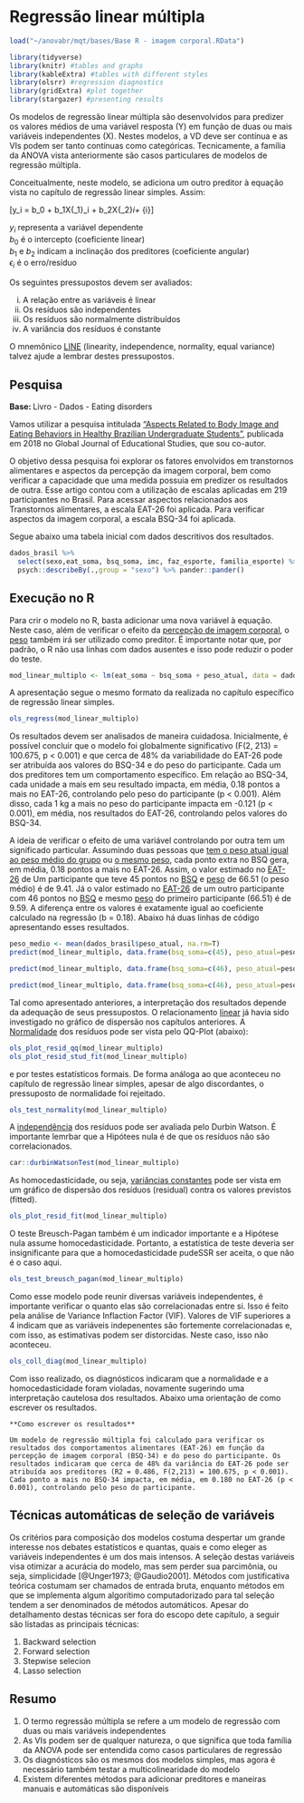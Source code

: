 # Regressão linear múltipla


```r
load("~/anovabr/mqt/bases/Base R - imagem corporal.RData")

library(tidyverse)
library(knitr) #tables and graphs
library(kableExtra) #tables with different styles
library(olsrr) #regression diagnostics
library(gridExtra) #plot together
library(stargazer) #presenting results
```

Os modelos de regressão linear múltipla são desenvolvidos para predizer os valores médios de uma variável resposta (Y) em função de duas ou mais variáveis independentes (X). Nestes modelos, a VD deve ser contínua e as VIs podem ser tanto contínuas como categóricas. Tecnicamente, a família da ANOVA vista anteriormente são casos particulares de modelos de regressão múltipla.


Conceitualmente, neste modelo, se adiciona um outro preditor à equação vista no capítulo de regressão linear simples. Assim:

\[y_i = b_0 + b_1X{_1}_i + b_2X{_2}_i+ \epsilon_{i}\]

$y_i$ representa a variável dependente  
$b_0$ é o intercepto (coeficiente linear)   
$b_1$ e $b_2$ indicam a inclinação dos preditores (coeficiente angular)  
$\epsilon_{i}$ é o erro/resíduo   


Os seguintes pressupostos devem ser avaliados:


(i) A relação entre as variáveis é linear
(ii) Os resíduos são independentes  
(ii) Os resíduos são normalmente distribuídos
(iii) A variância dos resíduos é constante

O mnemônico <u>LINE</u> (linearity, independence, normality, equal variance) talvez ajude a lembrar destes pressupostos.



## Pesquisa  

<div class="alert alert-info" role="alert">
  <strong>Base: </strong> Livro - Dados - Eating disorders
</div>  


Vamos utilizar a pesquisa intitulada ["Aspects Related to Body Image and Eating Behaviors in Healthy Brazilian Undergraduate Students"](https://www.researchgate.net/publication/323729370_Aspects_Related_to_Body_Image_and_Eating_Behaviors_in_Healthy_Brazilian_Undergraduate_Students), publicada em 2018 no Global Journal of Educational Studies, que sou co-autor.

O objetivo dessa pesquisa foi explorar os fatores envolvidos em transtornos alimentares e aspectos da percepção da imagem corporal, bem como verificar a capacidade que uma medida possuia em predizer os resultados de outra. Esse artigo contou com a utilização de escalas aplicadas em 219 participantes no Brasil. Para acessar aspectos relacionados aos Transtornos alimentares, a escala EAT-26 foi aplicada. Para verificar aspectos da imagem corporal, a escala BSQ-34 foi aplicada.  

Segue abaixo uma tabela inicial com dados descritivos dos resultados.  


```r
dados_brasil %>% 
  select(sexo,eat_soma, bsq_soma, imc, faz_esporte, familia_esporte) %>% 
  psych::describeBy(.,group = "sexo") %>% pander::pander()
```



## Execução no R  

Para crir o modelo no R, basta adicionar uma nova variável à equação. Neste caso, além de verificar o efeito da <u>percepção de imagem corporal</u>, o <u>peso</u> também irá ser utilizado como preditor. É importante notar que, por padrão, o R não usa linhas com dados ausentes e isso pode reduzir o poder do teste.


```r
mod_linear_multiplo <- lm(eat_soma ~ bsq_soma + peso_atual, data = dados_brasil)
```

A apresentação segue o mesmo formato da realizada no capítulo específico de regressão linear simples.

```r
ols_regress(mod_linear_multiplo) 
```
  
Os resultados devem ser analisados de maneira cuidadosa. Inicialmente, é possível concluir que o modelo foi globalmente significativo (F(2, 213) = 100.675, p < 0.001) e que cerca de 48% da variabilidade do EAT-26 pode ser atribuída aos valores do BSQ-34 e do peso do participante. Cada um dos preditores tem um comportamento específico. Em relação ao BSQ-34, cada unidade a mais em seu resultado impacta, em média, 0.18 pontos a mais no EAT-26, controlando pelo peso do participante (p < 0.001). Além disso, cada 1 kg a mais no peso do participante impacta em -0.121 (p < 0.001), em média, nos resultados do EAT-26, controlando pelos valores do BSQ-34.

A ideia de verificar o efeito de uma variável controlando por outra tem um significado particular. Assumindo duas pessoas que <u>tem o peso atual igual ao peso médio do grupo</u> ou <u>o mesmo peso</u>, cada ponto extra no BSQ gera, em média, 0.18 pontos a mais no EAT-26. Assim, o valor estimado no <u>EAT-26</u> de Um participante que teve 45 pontos no <u>BSQ</u> e <u>peso</u> de 66.51 (o peso médio) é de 9.41. Já o valor estimado no <u>EAT-26</u> de um outro participante com 46 pontos no <u>BSQ</u> e mesmo <u>peso</u> do primeiro participante (66.51) é de  9.59. A diferença entre os valores é exatamente igual ao coeficiente calculado na regressão (b = 0.18). Abaixo há duas linhas de código apresentando esses resultados.

```r
peso_medio <- mean(dados_brasil$peso_atual, na.rm=T)
predict(mod_linear_multiplo, data.frame(bsq_soma=c(45), peso_atual=peso_medio))
```
```r
predict(mod_linear_multiplo, data.frame(bsq_soma=c(46), peso_atual=peso_medio))
```

```r
predict(mod_linear_multiplo, data.frame(bsq_soma=c(46), peso_atual=peso_medio))-predict(mod_linear_multiplo, data.frame(bsq_soma=c(45), peso_atual=peso_medio))
```

Tal como apresentado anteriores, a interpretação dos resultados depende da adequação de seus pressupostos. O relacionamento <u>linear</u> já havia sido investigado no gráfico de dispersão nos capítulos anteriores. A <u>Normalidade</u> dos resíduos pode ser vista pelo QQ-Plot (abaixo):


```r
ols_plot_resid_qq(mod_linear_multiplo)
ols_plot_resid_stud_fit(mod_linear_multiplo)
```

e por testes estatísticos formais. De forma análoga ao que aconteceu no capítulo de regressão linear simples, apesar de algo discordantes, o pressuposto de normalidade foi rejeitado.

```r
ols_test_normality(mod_linear_multiplo)
```

A <u>independência</u> dos resíduos pode ser avaliada pelo Durbin Watson. É importante lemrbar que a Hipótees nula é de que os resíduos não são correlacionados.   

```r
car::durbinWatsonTest(mod_linear_multiplo)
```

As homocedasticidade, ou seja, <u>variâncias constantes</u> pode ser vista em um gráfico de dispersão dos resíduos (residual) contra os valores previstos (fitted).  


```r
ols_plot_resid_fit(mod_linear_multiplo)
```

O teste Breusch-Pagan também é um indicador importante e a Hipótese nula assume homocedasticidade. Portanto, a estatística de teste deveria ser insignificante para que a homocedasticidade pudeSSR ser aceita, o que não é o caso aqui.


```r
ols_test_breusch_pagan(mod_linear_multiplo)
```


Como esse modelo pode reunir diversas variáveis independentes, é importante verificar o quanto elas são correlacionadas entre si. Isso é feito pela análise de Variance Inflaction Factor (VIF). Valores de VIF superiores a 4 indicam que as variáveis indepenentes são fortemente correlacionadas e, com isso, as estimativas podem ser distorcidas. Neste caso, isso não aconteceu.

```r
ols_coll_diag(mod_linear_multiplo)
```

Com isso realizado, os diagnósticos indicaram que a normalidade e a homocedasticidade foram violadas, novamente sugerindo uma interpretação cautelosa dos resultados. Abaixo uma orientação de como escrever os resultados.


```block
**Como escrever os resultados**  

Um modelo de regressão múltipla foi calculado para verificar os resultados dos comportamentos alimentares (EAT-26) em função da percepção de imagem corporal (BSQ-34) e do peso do participante. Os resultados indicaram que cerca de 48% da variância do EAT-26 pode ser atribuída aos preditores (R2 = 0.486, F(2,213) = 100.675, p < 0.001). Cada ponto a mais no BSQ-34 impacta, em média, em 0.180 no EAT-26 (p < 0.001), controlando pelo peso do participante. 

```  


## Técnicas automáticas de seleção de variáveis  

Os critérios para composição dos modelos costuma despertar um grande interesse nos debates estatísticos e quantas, quais e como eleger as variáveis independentes é um dos mais intensos. A seleção destas variáveis visa otimizar a acurácia do modelo, mas sem perder sua parcimônia, ou seja, simplicidade [@Unger1973; @Gaudio2001]. Métodos com justificativa teórica costumam ser chamados de entrada bruta, enquanto métodos em que se implementa algum algorítimo computadorizado para tal seleção tendem a ser denominados de métodos automáticos. Apesar do detalhamento destas técnicas ser fora do escopo dete capítulo, a seguir são listadas as principais técnicas:

1. Backward selection  
2. Forward selection  
3. Stepwise selecion  
4. Lasso selection  


## Resumo  

1. O termo regressão múltipla se refere a um modelo de regressão com duas ou mais variáveis independentes   
2. As VIs podem ser de qualquer natureza, o que significa que toda família da ANOVA pode ser entendida como casos particulares de regressão   
3. Os diagnósticos são os mesmos dos modelos simples, mas agora é necessário também testar a multicolinearidade do modelo  
4. Existem diferentes métodos para adicionar preditores e maneiras manuais e automáticas são disponíveis   
